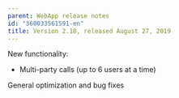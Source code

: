 ```yaml
---
parent: WebApp release notes
id: "360033561591-en"
title: Version 2.18, released August 27, 2019
---
```

New functionality:

*   Multi-party calls (up to 6 users at a time)

General optimization and bug fixes


